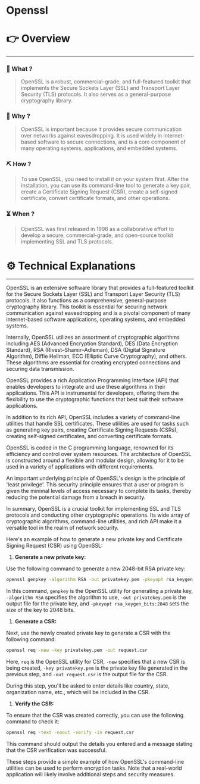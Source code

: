 # Openssl


# 👉 Overview

---

### 👀 What ?

> OpenSSL is a robust, commercial-grade, and full-featured toolkit that implements the Secure Sockets Layer (SSL) and Transport Layer Security (TLS) protocols. It also serves as a general-purpose cryptography library.
> 

### 🧐 Why ?

> OpenSSL is important because it provides secure communication over networks against eavesdropping. It is used widely in internet-based software to secure connections, and is a core component of many operating systems, applications, and embedded systems.
> 

### ⛏️ How ?

> To use OpenSSL, you need to install it on your system first. After the installation, you can use its command-line tool to generate a key pair, create a Certificate Signing Request (CSR), create a self-signed certificate, convert certificate formats, and other operations.
> 

### ⏳ When ?

> OpenSSL was first released in 1998 as a collaborative effort to develop a secure, commercial-grade, and open-source toolkit implementing SSL and TLS protocols.
> 

# ⚙️ Technical Explanations

---

OpenSSL is an extensive software library that provides a full-featured toolkit for the Secure Sockets Layer (SSL) and Transport Layer Security (TLS) protocols. It also functions as a comprehensive, general-purpose cryptography library. This toolkit is essential for securing network communication against eavesdropping and is a pivotal component of many internet-based software applications, operating systems, and embedded systems.

Internally, OpenSSL utilizes an assortment of cryptographic algorithms including AES (Advanced Encryption Standard), DES (Data Encryption Standard), RSA (Rivest–Shamir–Adleman), DSA (Digital Signature Algorithm), Diffie Hellman, ECC (Elliptic Curve Cryptography), and others. These algorithms are essential for creating encrypted connections and securing data transmission.

OpenSSL provides a rich Application Programming Interface (API) that enables developers to integrate and use these algorithms in their applications. This API is instrumental for developers, offering them the flexibility to use the cryptographic functions that best suit their software applications.

In addition to its rich API, OpenSSL includes a variety of command-line utilities that handle SSL certificates. These utilities are used for tasks such as generating key pairs, creating Certificate Signing Requests (CSRs), creating self-signed certificates, and converting certificate formats.

OpenSSL is coded in the C programming language, renowned for its efficiency and control over system resources. The architecture of OpenSSL is constructed around a flexible and modular design, allowing for it to be used in a variety of applications with different requirements.

An important underlying principle of OpenSSL's design is the principle of 'least privilege'. This security principle ensures that a user or program is given the minimal levels of access necessary to complete its tasks, thereby reducing the potential damage from a breach in security.

In summary, OpenSSL is a crucial toolkit for implementing SSL and TLS protocols and conducting other cryptographic operations. Its wide array of cryptographic algorithms, command-line utilities, and rich API make it a versatile tool in the realm of network security.

Here's an example of how to generate a new private key and Certificate Signing Request (CSR) using OpenSSL:

1. **Generate a new private key:**

Use the following command to generate a new 2048-bit RSA private key:

```bash
openssl genpkey -algorithm RSA -out privatekey.pem -pkeyopt rsa_keygen_bits:2048

```

In this command, `genpkey` is the OpenSSL utility for generating a private key, `-algorithm RSA` specifies the algorithm to use, `-out privatekey.pem` is the output file for the private key, and `-pkeyopt rsa_keygen_bits:2048` sets the size of the key to 2048 bits.

1. **Generate a CSR:**

Next, use the newly created private key to generate a CSR with the following command:

```bash
openssl req -new -key privatekey.pem -out request.csr

```

Here, `req` is the OpenSSL utility for CSR, `-new` specifies that a new CSR is being created, `-key privatekey.pem` is the private key file generated in the previous step, and `-out request.csr` is the output file for the CSR.

During this step, you'll be asked to enter details like country, state, organization name, etc., which will be included in the CSR.

1. **Verify the CSR:**

To ensure that the CSR was created correctly, you can use the following command to check it:

```bash
openssl req -text -noout -verify -in request.csr

```

This command should output the details you entered and a message stating that the CSR verification was successful.

These steps provide a simple example of how OpenSSL's command-line utilities can be used to perform encryption tasks. Note that a real-world application will likely involve additional steps and security measures.
